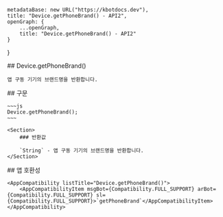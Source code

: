 
    metadataBase: new URL("https://kbotdocs.dev"),
    title: "Device.getPhoneBrand() - API2",
    openGraph: {
        ...openGraph,
        title: "Device.getPhoneBrand() - API2"
    }
}

<Section>
    ## Device.getPhoneBrand()

    앱 구동 기기의 브랜드명을 반환합니다.
</Section>
<Section>
    ## 구문

    ~~~js
    Device.getPhoneBrand();
    ~~~

    <Section>
        ### 반환값

        `String` - 앱 구동 기기의 브랜드명을 반환합니다.
    </Section>
</Section>
<Section>
    ## 앱 호환성

    <AppCompatibility listTitle="Device.getPhoneBrand()">
        <AppCompatibilityItem msgBot={Compatibility.FULL_SUPPORT} arBot={Compatibility.FULL_SUPPORT} sl={Compatibility.FULL_SUPPORT}>`getPhoneBrand`</AppCompatibilityItem>
    </AppCompatibility>
</Section>